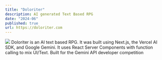 ```yaml
---
title: "Doloriter"
description: AI generated Text Based RPG
date: "2024-06"
published: true
url: https://doloriter.com  
---
```


[![](https://github.com/ardahash/arda-bash-portfolio/blob/newmain/public/doloriter.png?raw=true)](https://doloriter.com) 
Doloriter is an AI text based RPG. It was built using Next.js, the Vercel AI SDK, and Google Gemini. It uses React Server Components with function calling to mix UI/Text.
Built for the Gemini API developer competition
